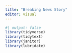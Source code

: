 ```yaml
---
title: "Breaking News Story"
editor: visual
---
```


```r
#| output: false
library(tidyverse)
library(tidytext)
library(janitor)
library(lubridate)
```
